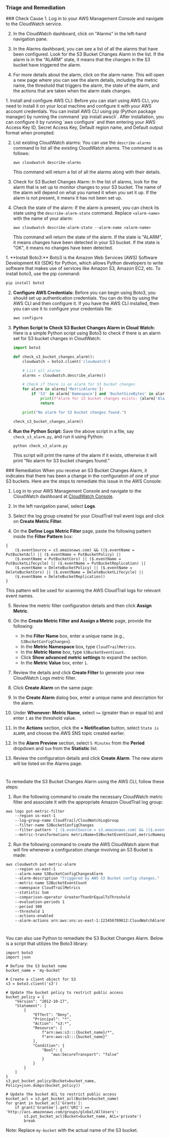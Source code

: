 ### Triage and Remediation

<Tabs>

<Tab title='Cause'>
### Check Cause
<AccordionGroup>
<Accordion title='Using Console' defaultOpen='true'>
1. Log in to your AWS Management Console and navigate to the CloudWatch service. 

2. In the CloudWatch dashboard, click on "Alarms" in the left-hand navigation pane. 

3. In the Alarms dashboard, you can see a list of all the alarms that have been configured. Look for the S3 Bucket Changes Alarm in the list. If the alarm is in the "ALARM" state, it means that the changes in the S3 bucket have triggered the alarm.

4. For more details about the alarm, click on the alarm name. This will open a new page where you can see the alarm details, including the metric name, the threshold that triggers the alarm, the state of the alarm, and the actions that are taken when the alarm state changes.
</Accordion>

<Accordion title='Using CLI'>
1. Install and configure AWS CLI: Before you can start using AWS CLI, you need to install it on your local machine and configure it with your AWS account credentials. You can install AWS CLI using pip (Python package manager) by running the command `pip install awscli`. After installation, you can configure it by running `aws configure` and then entering your AWS Access Key ID, Secret Access Key, Default region name, and Default output format when prompted.

2. List existing CloudWatch alarms: You can use the `describe-alarms` command to list all the existing CloudWatch alarms. The command is as follows:
   ```
   aws cloudwatch describe-alarms
   ```
   This command will return a list of all the alarms along with their details.

3. Check for S3 Bucket Changes Alarm: In the list of alarms, look for the alarm that is set up to monitor changes to your S3 bucket. The name of the alarm will depend on what you named it when you set it up. If the alarm is not present, it means it has not been set up.

4. Check the state of the alarm: If the alarm is present, you can check its state using the `describe-alarm-state` command. Replace `<alarm-name>` with the name of your alarm:
   ```
   aws cloudwatch describe-alarm-state --alarm-name <alarm-name>
   ```
   This command will return the state of the alarm. If the state is "ALARM", it means changes have been detected in your S3 bucket. If the state is "OK", it means no changes have been detected.
</Accordion>

<Accordion title='Using Python'>
1. **Install Boto3:**
   Boto3 is the Amazon Web Services (AWS) Software Development Kit (SDK) for Python, which allows Python developers to write software that makes use of services like Amazon S3, Amazon EC2, etc. To install boto3, use the pip command:

   ```python
   pip install boto3
   ```

2. **Configure AWS Credentials:**
   Before you can begin using Boto3, you should set up authentication credentials. You can do this by using the AWS CLI and then configure it. If you have the AWS CLI installed, then you can use it to configure your credentials file:

   ```bash
   aws configure
   ```

3. **Python Script to Check S3 Bucket Changes Alarm in Cloud Watch:**
   Here is a simple Python script using Boto3 to check if there is an alarm set for S3 bucket changes in CloudWatch:

   ```python
   import boto3

   def check_s3_bucket_changes_alarm():
       cloudwatch = boto3.client('cloudwatch')

       # List all alarms
       alarms = cloudwatch.describe_alarms()

       # Check if there is an alarm for S3 bucket changes
       for alarm in alarms['MetricAlarms']:
           if 'S3' in alarm['Namespace'] and 'BucketSizeBytes' in alarm['MetricName']:
               print(f"Alarm for S3 bucket changes exists: {alarm['AlarmName']}")
               return

       print("No alarm for S3 bucket changes found.")

   check_s3_bucket_changes_alarm()
   ```

4. **Run the Python Script:**
   Save the above script in a file, say `check_s3_alarm.py`, and run it using Python:

   ```bash
   python check_s3_alarm.py
   ```

   This script will print the name of the alarm if it exists, otherwise it will print "No alarm for S3 bucket changes found."
</Accordion>

</AccordionGroup>
</Tab>
<Tab title='Remediation'>
### Remediation

<AccordionGroup>
<Accordion title='Using Console' defaultOpen='true'>
When you receive an S3 Bucket Changes Alarm, it indicates that there has been a change in the configuration of one of your S3 buckets. Here are the steps to remediate this issue in the AWS Console:

1. Log in to your AWS Management Console and navigate to the CloudWatch dashboard at [CloudWatch Console](https://console.aws.amazon.com/cloudwatch/).

2. In the left navigation panel, select **Logs**.

3. Select the log group created for your CloudTrail trail event logs and click on **Create Metric Filter**.

4. On the **Define Logs Metric Filter** page, paste the following pattern inside the **Filter Pattern** box:

```
{
    ($.eventSource = s3.amazonaws.com) && (($.eventName = PutBucketAcl) || ($.eventName = PutBucketPolicy) ||
    ($.eventName = PutBucketCors) || ($.eventName = PutBucketLifecycle) || ($.eventName = PutBucketReplication) ||
    ($.eventName = DeleteBucketPolicy) || ($.eventName = DeleteBucketCors) || ($.eventName = DeleteBucketLifecycle) ||
    ($.eventName = DeleteBucketReplication))
}
```

This pattern will be used for scanning the AWS CloudTrail logs for relevant event names.

5. Review the metric filter configuration details and then click **Assign Metric**.

6. On the **Create Metric Filter and Assign a Metric** page, provide the following:

   - In the **Filter Name** box, enter a unique name (e.g., `S3BucketConfigChanges`).
   - In the **Metric Namespace** box, type `CloudTrailMetrics`.
   - In the **Metric Name** box, type `S3BucketEventCount`.
   - Click **Show advanced metric settings** to expand the section.
   - In the **Metric Value** box, enter `1`.

7. Review the details and click **Create Filter** to generate your new CloudWatch Logs metric filter.

8. Click **Create Alarm** on the same page:

9. In the **Create Alarm** dialog box, enter a unique name and description for the alarm.

10. Under **Whenever: Metric Name**, select `>=` (greater than or equal to) and enter `1` as the threshold value.

11. In the **Actions** section, click the **+ Notification** button, select `State is ALARM`, and choose the AWS SNS topic created earlier.

12. In the **Alarm Preview** section, select `5 Minutes` from the **Period** dropdown and `Sum` from the **Statistic** list.

13. Review the configuration details and click **Create Alarm**. The new alarm will be listed on the Alarms page.

#

</Accordion>

<Accordion title='Using CLI'>
To remediate the S3 Bucket Changes Alarm using the AWS CLI, follow these steps:

1. Run the following command to create the necessary CloudWatch metric filter and associate it with the appropriate Amazon CloudTrail log group:

```bash
aws logs put-metric-filter
    --region us-east-1
    --log-group-name CloudTrail/CloudWatchLogGroup
    --filter-name S3BucketConfigChanges
    --filter-pattern '{ ($.eventSource = s3.amazonaws.com) && (($.eventName = PutBucketAcl) || ($.eventName = PutBucketPolicy) || ($.eventName = PutBucketCors) || ($.eventName = PutBucketLifecycle) || ($.eventName = PutBucketReplication) || ($.eventName = DeleteBucketPolicy) || ($.eventName = DeleteBucketCors) || ($.eventName = DeleteBucketLifecycle) || ($.eventName = DeleteBucketReplication)) }'
    --metric-transformations metricName=S3BucketEventCount,metricNamespace=CloudTrailMetrics,metricValue=1
```

2. Run the following command to create the AWS CloudWatch alarm that will fire whenever a configuration change involving an S3 Bucket is made:

```bash
aws cloudwatch put-metric-alarm
    --region us-east-1
    --alarm-name S3BucketConfigChangesAlarm
    --alarm-description "Triggered by AWS S3 Bucket config changes."
    --metric-name S3BucketEventCount
    --namespace CloudTrailMetrics
    --statistic Sum
    --comparison-operator GreaterThanOrEqualToThreshold
    --evaluation-periods 1
    --period 300
    --threshold 1
    --actions-enabled
    --alarm-actions arn:aws:sns:us-east-1:123456789012:CloudWatchAlarmSNSTopic
```

#

</Accordion>

<Accordion title='Using Python'>
You can also use Python to remediate the S3 Bucket Changes Alarm. Below is a script that utilizes the Boto3 library:

```
import boto3
import json

# Define the S3 bucket name
bucket_name = 'my-bucket'

# Create a client object for S3
s3 = boto3.client('s3')

# Update the bucket policy to restrict public access
bucket_policy = {
    "Version": "2012-10-17",
    "Statement": [
        {
            "Effect": "Deny",
            "Principal": "*",
            "Action": "s3:*",
            "Resource": [
                f"arn:aws:s3:::{bucket_name}/*",
                f"arn:aws:s3:::{bucket_name}"
            ],
            "Condition": {
                "Bool": {
                    "aws:SecureTransport": "false"
                }
            }
        }
    ]
}
s3.put_bucket_policy(Bucket=bucket_name, Policy=json.dumps(bucket_policy))

# Update the bucket ACL to restrict public access
bucket_acl = s3.get_bucket_acl(Bucket=bucket_name)
for grant in bucket_acl['Grants']:
    if grant['Grantee'].get('URI') == 'http://acs.amazonaws.com/groups/global/AllUsers':
        s3.put_bucket_acl(Bucket=bucket_name, ACL='private')
        break
```

Note: Replace `my-bucket` with the actual name of the S3 bucket.

</Accordion>

</AccordionGroup>
</Tab>
</Tabs>
